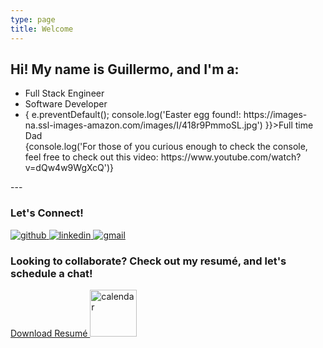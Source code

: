 ```yaml
---
type: page
title: Welcome
---
```


<h2>Hi! My name is Guillermo, and I'm a:</h2>
  <ul>
    <li>Full Stack Engineer</li>
    <li>Software Developer</li>
    <li onClick={(e) => {
    e.preventDefault();
    console.log('Easter egg found!: https://images-na.ssl-images-amazon.com/images/I/418r9PmmoSL.jpg')
    }}>Full time Dad</li>
    {console.log('For those of you curious enough to check the console, feel free to check out this video: https://www.youtube.com/watch?v=dQw4w9WgXcQ')}
  </ul>
---

<div>
<h3 style={{marginBottom: 20}}>Let's Connect!</h3>
  <p style={{display:"flex", flexWrap: "wrap"}}>

  <a href="https://www.github.com/Ghasb001" target="_blank" rel="noreferrer">
  <Image
  src="/images/github.PNG"
  alt="github"
  width={50}
  height={50}
  priority
  className="next-image"
  style={{marginRight: "40px"}}/>
  </a>

  <a href="https://www.linkedin.com/in/guillermo-hasbun-15533993/" target="_blank" rel="noreferrer">
  <Image
  src="https://raw.githubusercontent.com/danielcranney/readme-generator/main/public/icons/socials/linkedin.svg"
  alt="linkedin"
  width={40}
  height={40}
  priority
  className="next-image"
  style={{marginRight: "40px"}}/>
  </a>

  <a href="mailto:ghasb001@gmail.com" target="_blank" rel="noreferrer">
  <Image
  src="/images/gmail.PNG"
  alt="gmail"
  width={50}
  height={50}
  priority
  className="next-image"
  style={{marginRight: "40px"}}/>
  </a>
  </p>
</div>

<h3>Looking to collaborate? Check out my resumé, and let's schedule a chat!</h3>
<div style={{display: 'flex', alignItems: 'center'}}>
  <a
    href="resume.pdf"
    alt="pdf"
    target="_blank"
    rel="noopener noreferrer"
  >
  Download Resumé
  </a>
<a href="https://calendar.app.google/WoyjaxVKrQHxf2YTA" target="_blank" rel="noreferrer"><img src="https://download.logo.wine/logo/Google_Calendar/Google_Calendar-Logo.wine.png" alt="calendar" width="75" height="75" style={{marginRight: "40px", marginLeft: '0px'}}/></a>
</div>
